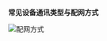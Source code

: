 **常见设备通讯类型与配网方式**

![配网方式](https://djcdn-1257815770.cos.ap-guangzhou.myqcloud.com/iot-device-conf.png)
